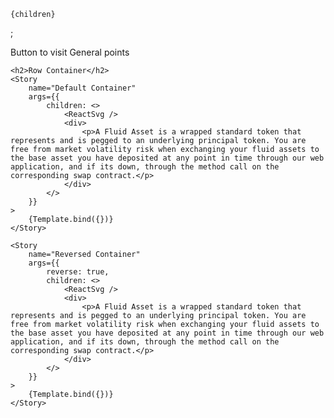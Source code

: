 

<Meta
    title="Container/Row"
    component={Row}
/>

    {children}
</Row>;

<Canvas columns={1}  withSource="open" withToolbar >
    <Title>Row Container</Title>
    <Subtitle>Button to visit General points</Subtitle>
    
    <h2>Row Container</h2>
    <Story
        name="Default Container"
        args={{
            children: <>
                <ReactSvg />
                <div>
                    <p>A Fluid Asset is a wrapped standard token that represents and is pegged to an underlying principal token. You are free from market volatility risk when exchanging your fluid assets to the base asset you have deposited at any point in time through our web application, and if its down, through the method call on the corresponding swap contract.</p>
                </div>
            </>
        }}
    >
        {Template.bind({})}
    </Story>
    
    <Story
        name="Reversed Container"
        args={{
            reverse: true,
            children: <>
                <ReactSvg />
                <div>
                    <p>A Fluid Asset is a wrapped standard token that represents and is pegged to an underlying principal token. You are free from market volatility risk when exchanging your fluid assets to the base asset you have deposited at any point in time through our web application, and if its down, through the method call on the corresponding swap contract.</p>
                </div>
            </>
        }}
    >
        {Template.bind({})}
    </Story>
</Canvas>
